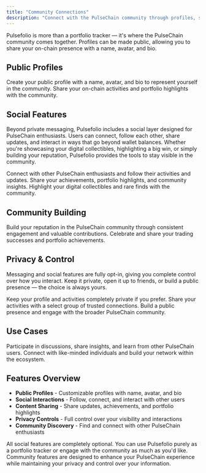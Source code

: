 ```yaml
---
title: "Community Connections"
description: "Connect with the PulseChain community through profiles, social features, and opt-in interactions"
---
```



Pulsefolio is more than a portfolio tracker — it's where the PulseChain community comes together. Profiles can be made public, allowing you to share your on-chain presence with a name, avatar, and bio.

## Public Profiles

<Columns cols={2}>
  <Card
    title="Custom Profiles"
    icon="user"
  >
    Create your public profile with a name, avatar, and bio to represent yourself in the community.
  </Card>
  <Card
    title="On-Chain Presence"
    icon="link"
  >
    Share your on-chain activities and portfolio highlights with the community.
  </Card>
</Columns>

## Social Features

Beyond private messaging, Pulsefolio includes a social layer designed for PulseChain enthusiasts. Users can connect, follow each other, share updates, and interact in ways that go beyond wallet balances. Whether you're showcasing your digital collectibles, highlighting a big win, or simply building your reputation, Pulsefolio provides the tools to stay visible in the community.

<Columns cols={3}>
  <Card
    title="Connect & Follow"
    icon="users"
  >
    Connect with other PulseChain enthusiasts and follow their activities and updates.
  </Card>
  <Card
    title="Share Updates"
    icon="share"
  >
    Share your achievements, portfolio highlights, and community insights.
  </Card>
  <Card
    title="Showcase Collections"
    icon="image"
  >
    Highlight your digital collectibles and rare finds with the community.
  </Card>
</Columns>

## Community Building

<Columns cols={2}>
  <Card
    title="Reputation Building"
    icon="trophy"
  >
    Build your reputation in the PulseChain community through consistent engagement and valuable contributions.
  </Card>
  <Card
    title="Big Wins Sharing"
    icon="star"
  >
    Celebrate and share your trading successes and portfolio achievements.
  </Card>
</Columns>

## Privacy & Control

Messaging and social features are fully opt-in, giving you complete control over how you interact. Keep it private, open it up to friends, or build a public presence — the choice is always yours.

<Columns cols={3}>
  <Card
    title="Private Mode"
    icon="lock"
  >
    Keep your profile and activities completely private if you prefer.
  </Card>
  <Card
    title="Friends Only"
    icon="user-friends"
  >
    Share your activities with a select group of trusted connections.
  </Card>
  <Card
    title="Public Presence"
    icon="globe"
  >
    Build a public presence and engage with the broader PulseChain community.
  </Card>
</Columns>

## Use Cases

<Columns cols={2}>
  <Card
    title="Community Engagement"
    icon="comments"
  >
    Participate in discussions, share insights, and learn from other PulseChain users.
  </Card>
  <Card
    title="Network Building"
    icon="users"
  >
    Connect with like-minded individuals and build your network within the ecosystem.
  </Card>
</Columns>

## Features Overview

- **Public Profiles** - Customizable profiles with name, avatar, and bio
- **Social Interactions** - Follow, connect, and interact with other users
- **Content Sharing** - Share updates, achievements, and portfolio highlights
- **Privacy Controls** - Full control over your visibility and interactions
- **Community Discovery** - Find and connect with other PulseChain enthusiasts

<Info>
  All social features are completely optional. You can use Pulsefolio purely as a portfolio tracker or engage with the community as much as you'd like.
</Info>

<Note>
  Community features are designed to enhance your PulseChain experience while maintaining your privacy and control over your information.
</Note>
